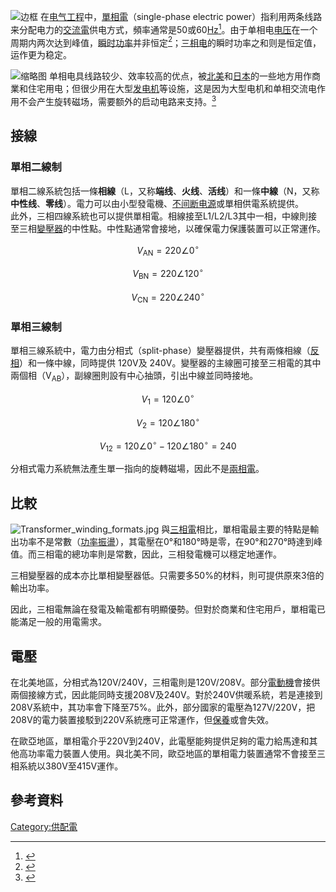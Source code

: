 [[File:AC_wave.gif|边框]]
在[[電機工程學|电气工程]]中，[[單相電|單相電]]（single-phase electric power）指利用两条线路来分配电力的[[交流電|交流電]]供电方式，頻率通常是50或60[[Hz|Hz]]<ref>{{Cite book|title=日本电气工程师学会《电工袖珍本》第十一篇 送电|publisher=Ohmsha|year=1959年}}</ref>。由于单相电[[電壓|电压]]在一个周期内两次达到峰值，[[瞬时功率|瞬时功率]]并非恒定<ref>{{cite web|title=What's the Difference Between Single Phase and Three Phase AC Power Supplies?|url=https://aegispower.com/difference-between-single-phase-three-phase-ac-dc-power-supplies/|access-date=2015-12-28|website=Aegis Power Systems|publisher=Aegis Power Systems|archive-date=2021-08-13|archive-url=https://web.archive.org/web/20210813071211/https://aegispower.com/difference-between-single-phase-three-phase-ac-dc-power-supplies/|dead-url=no}}</ref>；[[三相電|三相电]]的瞬时功率之和则是恒定值，运作更为稳定。

[[File:Single-phase-pole-transformer-d335.jpg|缩略图]]
单相电具线路较少、效率较高的优点，被[[北美地区|北美]]和[[日本|日本]]的一些地方用作商業和住宅用电；但很少用在大型[[发电机|发电机]]等设施，这是因为大型电机和单相交流电作用不会产生旋转磁场，需要额外的启动电路来支持。<ref>{{Cite book|title=日本电气工程师学会《输配电工程》第 4 章配电|publisher=Ohmsha|year=1980}}</ref>

==接線==
{{multiple image
 | align = left
 | direction = vertical
 | width = 250
 | header = 单相交流电配电电路（日本）
 | image1 = Single-phase 2wire.png
 | caption1 =单相二线制电路，其中GND线接地，输出电压100伏
 | image2 = Single-phase 3wire.png
 | caption2 =单相三线制电路，其中中线接地，使用分相式变压器，两个相反相后各输出100伏，而200伏亦可使用
}}
===單相二線制===
單相二線系統包括一條'''相線'''（L，又称'''端线'''、'''火线'''、'''活线'''）和一條'''中線'''（N，又称'''中性线'''、'''零线'''）。電力可以由小型發電機、[[不间断电源|不间断电源]]或單相供電系統提供。<br>
此外，三相四線系統也可以提供單相電。相線接至L1/L2/L3其中一相，中線則接至三相[[變壓器|變壓器]]的中性點。中性點通常會接地，以確保電力保護裝置可以正常運作。
:<math>V_\mathrm{AN}=220\angle 0^\circ</math>
:<math>V_\mathrm{BN}=220\angle 120^\circ</math>
:<math>V_\mathrm{CN}=220\angle 240^\circ</math>

=== 單相三線制 ===
單相三線系統中，電力由分相式（split-phase）變壓器提供，共有兩條相線（[[反相|反相]]）和一條中線，同時提供 120V及 240V。變壓器的主線圈可接至三相電的其中兩個相（V<sub>AB</sub>），副線圈則設有中心抽頭，引出中線並同時接地。

:<math>V_\mathrm{1}=120\angle 0^\circ</math>
:<math>V_\mathrm{2}=120\angle 180^\circ</math>
:<math>V_\mathrm{12}=120\angle 0^\circ-120\angle 180^\circ=240</math>

分相式電力系統無法產生單一指向的旋轉磁場，因此不是[[兩相電|兩相電]]。

==比較==
[[File:Transformer_winding_formats.jpg|thumb]]
與[[三相電|三相電]]相比，單相電最主要的特點是輸出功率不是常數（[[交流電#功率振盪|功率振盪]]），其電壓在0°和180°時是零，在90°和270°時達到峰值。而三相電的總功率則是常數，因此，三相發電機可以穩定地運作。

三相變壓器的成本亦比單相變壓器低。只需要多50%的材料，則可提供原來3倍的輸出功率。

因此，三相電無論在發電及輸電都有明顯優勢。但對於商業和住宅用戶，單相電已能滿足一般的用電需求。

==電壓==
{{Main|IEC標準電壓}}
在北美地區，分相式為120V/240V，三相電則是120V/208V。部分[[電動機|電動機]]會接供兩個接線方式，因此能同時支援208V及240V。對於240V供暖系統，若是連接到208V系統中，其功率會下降至75%。此外，部分國家的電壓為127V/220V，把208V的電力裝置接駁到220V系統應可正常運作，但[[保用證|保養]]或會失效。

在歐亞地區，單相電介乎220V到240V，此電壓能夠提供足夠的電力給馬達和其他高功率電力裝置人使用。與北美不同，歐亞地區的單相電力裝置通常不會接至三相系統以380V至415V運作。

==參考資料==
<references/>

{{供電|state = autocollapse}}

[[Category:供配電|Category:供配電]]